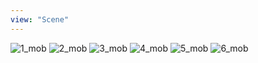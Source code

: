 ```yaml
---
view: "Scene"
---
```


<Image
  src="/lovemanifest/media/galleries/art/1_mob.jpg"
  watermark="/wm:0.3:soea:4:4:0.15"
  alt="1_mob"
  priority
/>
<Image
  src="/lovemanifest/media/galleries/art/2_mob.jpg"
  watermark="/wm:0.3:soea:4:4:0.15"
  alt="2_mob"
/>
<Image
  src="/lovemanifest/media/galleries/art/3_mob.jpg"
  watermark="/wm:0.3:soea:4:4:0.15"
  alt="3_mob"
/>
<Image
  src="/lovemanifest/media/galleries/art/4_mob.jpg"
  watermark="/wm:0.3:soea:4:4:0.15"
  alt="4_mob"
/>
<Image
  src="/lovemanifest/media/galleries/art/5_mob.jpg"
  watermark="/wm:0.3:soea:4:4:0.15"
  alt="5_mob"
/>
<Image
  src="/lovemanifest/media/galleries/art/6_mob.jpg"
  watermark="/wm:0.3:soea:4:4:0.15"
  alt="6_mob"
/>
